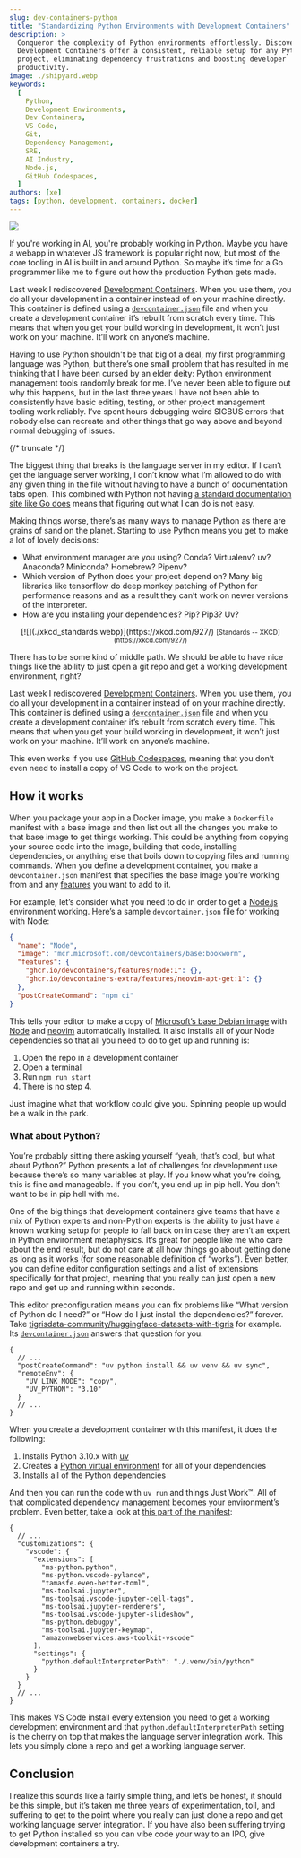 ```yaml
---
slug: dev-containers-python
title: "Standardizing Python Environments with Development Containers"
description: >
  Conqueror the complexity of Python environments effortlessly. Discover how
  Development Containers offer a consistent, reliable setup for any Python
  project, eliminating dependency frustrations and boosting developer
  productivity.
image: ./shipyard.webp
keywords:
  [
    Python,
    Development Environments,
    Dev Containers,
    VS Code,
    Git,
    Dependency Management,
    SRE,
    AI Industry,
    Node.js,
    GitHub Codespaces,
  ]
authors: [xe]
tags: [python, development, containers, docker]
---
```



![](./shipyard.webp)

If you're working in AI, you're probably working in Python. Maybe you have a
webapp in whatever JS framework is popular right now, but most of the core
tooling in AI is built in and around Python. So maybe it’s time for a Go
programmer like me to figure out how the production Python gets made.

Last week I rediscovered [Development Containers](https://containers.dev/). When
you use them, you do all your development in a container instead of on your
machine directly. This container is defined using a
[`devcontainer.json`](https://containers.dev/implementors/json_schema/) file and
when you create a development container it’s rebuilt from scratch every time.
This means that when you get your build working in development, it won’t just
work on your machine. It’ll work on anyone’s machine.

Having to use Python shouldn't be that big of a deal, my first programming
language was Python, but there’s one small problem that has resulted in me
thinking that I have been cursed by an elder deity: Python environment
management tools randomly break for me. I’ve never been able to figure out why
this happens, but in the last three years I have not been able to consistently
have basic editing, testing, or other project management tooling work reliably.
I’ve spent hours debugging weird SIGBUS errors that nobody else can recreate and
other things that go way above and beyond normal debugging of issues.

{/* truncate */}

The biggest thing that breaks is the language server in my editor. If I can’t
get the language server working, I don’t know what I’m allowed to do with any
given thing in the file without having to have a bunch of documentation tabs
open. This combined with Python not having
[a standard documentation site like Go does](https://pkg.go.dev) means that
figuring out what I can do is not easy.

Making things worse, there’s as many ways to manage Python as there are grains
of sand on the planet. Starting to use Python means you get to make a lot of
lovely decisions:

- What environment manager are you using? Conda? Virtualenv? uv? Anaconda?
  Miniconda? Homebrew? Pipenv?
- Which version of Python does your project depend on? Many big libraries like
  tensorflow do deep monkey patching of Python for performance reasons and as a
  result they can’t work on newer versions of the interpreter.
- How are you installing your dependencies? Pip? Pip3? Uv?

<center style={{ padding: "1.5rem" }}>
  [![](./xkcd_standards.webp)](https://xkcd.com/927/)
  <small>[Standards -- XKCD](https://xkcd.com/927/)</small>
</center>

There has to be some kind of middle path. We should be able to have nice things
like the ability to just open a git repo and get a working development
environment, right?

Last week I rediscovered [Development Containers](https://containers.dev/). When
you use them, you do all your development in a container instead of on your
machine directly. This container is defined using a
[`devcontainer.json`](https://containers.dev/implementors/json_schema/) file and
when you create a development container it’s rebuilt from scratch every time.
This means that when you get your build working in development, it won’t just
work on your machine. It’ll work on anyone’s machine.

This even works if you use
[GitHub Codespaces](https://github.com/features/codespaces), meaning that you
don’t even need to install a copy of VS Code to work on the project.

## How it works

When you package your app in a Docker image, you make a `Dockerfile` manifest
with a base image and then list out all the changes you make to that base image
to get things working. This could be anything from copying your source code into
the image, building that code, installing dependencies, or anything else that
boils down to copying files and running commands. When you define a development
container, you make a `devcontainer.json` manifest that specifies the base image
you’re working from and any [features](https://containers.dev/features) you want
to add to it.

For example, let’s consider what you need to do in order to get a
[Node.js](http://Node.js) environment working. Here’s a sample
`devcontainer.json` file for working with Node:

```json
{
  "name": "Node",
  "image": "mcr.microsoft.com/devcontainers/base:bookworm",
  "features": {
    "ghcr.io/devcontainers/features/node:1": {},
    "ghcr.io/devcontainers-extra/features/neovim-apt-get:1": {}
  },
  "postCreateCommand": "npm ci"
}
```

This tells your editor to make a copy of
[Microsoft’s base Debian image](https://github.com/devcontainers/images/tree/main/src/base-debian)
with [Node](https://github.com/devcontainers/features/tree/main/src/node) and
[neovim](https://github.com/devcontainers-extra/features/tree/main/src/neovim-apt-get)
automatically installed. It also installs all of your Node dependencies so that
all you need to do to get up and running is:

1. Open the repo in a development container
2. Open a terminal
3. Run `npm run start`
4. There is no step 4\.

Just imagine what that workflow could give you. Spinning people up would be a
walk in the park.

### What about Python?

You’re probably sitting there asking yourself “yeah, that’s cool, but what about
Python?” Python presents a lot of challenges for development use because there’s
so many variables at play. If you know what you’re doing, this is fine and
manageable. If you don’t, you end up in pip hell. You don't want to be in pip
hell with me.

One of the big things that development containers give teams that have a mix of
Python experts and non-Python experts is the ability to just have a known
working setup for people to fall back on in case they aren’t an expert in Python
environment metaphysics. It’s great for people like me who care about the end
result, but do not care at all how things go about getting done as long as it
works (for some reasonable definition of “works”). Even better, you can define
editor configuration settings and a list of extensions specifically for that
project, meaning that you really can just open a new repo and get up and running
within seconds.

This editor preconfiguration means you can fix problems like “What version of
Python do I need?” or “How do I just install the dependencies?” forever. Take
[tigrisdata-community/huggingface-datasets-with-tigris](https://github.com/tigrisdata-community/huggingface-datasets-with-tigris)
for example. Its
[`devcontainer.json`](https://github.com/tigrisdata-community/huggingface-datasets-with-tigris/blob/main/.devcontainer/devcontainer.json)
answers that question for you:

```jsonc
{
  // ...
  "postCreateCommand": "uv python install && uv venv && uv sync",
  "remoteEnv": {
    "UV_LINK_MODE": "copy",
    "UV_PYTHON": "3.10"
  }
  // ...
}
```

When you create a development container with this manifest, it does the
following:

1. Installs Python 3.10.x with [uv](https://docs.astral.sh/uv/)
2. Creates a
   [Python virtual environment](https://docs.astral.sh/uv/pip/environments/#using-python-environments)
   for all of your dependencies
3. Installs all of the Python dependencies

And then you can run the code with `uv run` and things Just Work™. All of that
complicated dependency management becomes your environment’s problem. Even
better, take a look at
[this part of the manifest](https://github.com/tigrisdata-community/huggingface-datasets-with-tigris/blob/5d32918c5d890b924b46703074e9966249406032/.devcontainer/devcontainer.json#L33-L51):

```jsonc
{
  // ...
  "customizations": {
    "vscode": {
      "extensions": [
        "ms-python.python",
        "ms-python.vscode-pylance",
        "tamasfe.even-better-toml",
        "ms-toolsai.jupyter",
        "ms-toolsai.vscode-jupyter-cell-tags",
        "ms-toolsai.jupyter-renderers",
        "ms-toolsai.vscode-jupyter-slideshow",
        "ms-python.debugpy",
        "ms-toolsai.jupyter-keymap",
        "amazonwebservices.aws-toolkit-vscode"
      ],
      "settings": {
        "python.defaultInterpreterPath": "./.venv/bin/python"
      }
    }
  }
  // ...
}
```

This makes VS Code install every extension you need to get a working development
environment and that `python.defaultInterpreterPath` setting is the cherry on
top that makes the language server integration work. This lets you simply clone
a repo and get a working language server.

## Conclusion

I realize this sounds like a fairly simple thing, and let’s be honest, it should
be this simple, but it’s taken me three years of experimentation, toil, and
suffering to get to the point where you really can just clone a repo and get
working language server integration. If you have also been suffering trying to
get Python installed so you can vibe code your way to an IPO, give development
containers a try.
